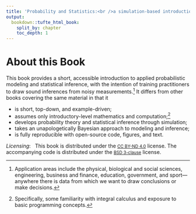 ```yaml
---
title: 'Probability and Statistics:<br />a simulation-based introduction'
output:
  bookdown::tufte_html_book:
    split_by: chapter
    toc_depth: 1
---
```


# About this Book {-}

This book provides a short, accessible introduction to applied
probabilistic modeling and statistical inference, with the intention
of training practitioners to draw sound inferences from noisy
measurements.^[Application areas include the physical, biological and
social sciences, engineering, business and finance, education,
government, and sport---anywhere there is data from which we want to
draw conclusions or make decisions.]  It differs from other books
covering the same material in that it

* is short, top-down, and example-driven;
* assumes only introductory-level mathematics and
 computation;^[Specifically, some familiarity with integral calculus
 and exposure to basic programming concepts.]
* develops probability theory and statistical inference through simulation;
* takes an unapologetically Bayesian approach to modeling and inference;
* is fully reproducible with open-source code, figures, and text.

*Licensing*: &nbsp; This book is distributed under the <small>[CC
BY-ND 4.0](https://creativecommons.org/licenses/by-nd/4.0/)</small>
license.  The accompanying code is distributed under the <small>[BSD
3-clause](https://opensource.org/licenses/BSD-3-Clause)</small> license.
